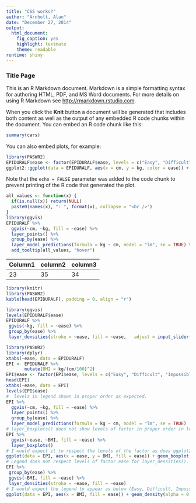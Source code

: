 ```yaml
---
title: "CSS works?"
author: "Arnholt, Alan"
date: "December 27, 2014"
output:
  html_document:
    fig_caption: yes
    highlight: textmate
    theme: readable
runtime: shiny
---
```



### Title Page

This is an R Markdown document. Markdown is a simple formatting syntax for authoring HTML, PDF, and MS Word documents. For more details on using R Markdown see <http://rmarkdown.rstudio.com>.

When you click the **Knit** button a document will be generated that includes both content as well as the output of any embedded R code chunks within the document. You can embed an R code chunk like this:


```r
summary(cars)
```

You can also embed plots, for example:

```r
library(PASWR2)
EPIDURALF$ease <- factor(EPIDURALF$ease, levels = c("Easy", "Difficult", "Impossible"))
ggplot2::ggplot(data = EPIDURALF, aes(x = cm, y = kg, color = ease)) + geom_point()
```

Note that the `echo = FALSE` parameter was added to the code chunk to prevent printing of the R code that generated the plot.


```r
all_values <- function(x) {
  if(is.null(x)) return(NULL)
  paste0(names(x), ": ", format(x), collapse = "<br />")
}
library(ggvis)
EPIDURALF %>%
  ggvis(~cm, ~kg, fill = ~ease) %>%
  layer_points() %>%
  group_by(ease) %>%
  layer_model_predictions(formula = kg ~ cm, model = "lm", se = TRUE) %>%
  add_tooltip(all_values, "hover")
```


Column1 |column2 | column3|
--------|--------|---------
23 | 35 | 34 |

```r
library(knitr)
library(PASWR2)
kable(head(EPIDURALF), padding = 0, align = "r")
```


```r
library(ggvis)
levels(EPIDURALF$ease)
EPIDURALF %>%
 ggvis(~kg, fill = ~ease) %>%
 group_by(ease) %>%
 layer_densities(stroke = ~ease, fill = ~ease,   adjust = input_slider(0.1, 5, label = "Hold Down the Mouse and Move Me"))
```


```r
library(PASWR2)
library(dplyr)
xtabs(~ease, data = EPIDURALF)
EPI <- EPIDURALF %>%
       mutate(BMI = kg/(cm/100)^2)
EPI$ease <- factor(EPI$ease, levels = c("Easy", "Difficult", "Impossible"))    
head(EPI)
xtabs(~ease, data = EPI)
levels(EPI$ease)
#  levels in legend shown in proper order as expected.
EPI %>%
  ggvis(~cm, ~kg, fill = ~ease) %>%
  layer_points() %>%
  group_by(ease) %>%
  layer_model_predictions(formula = kg ~ cm, model = "lm", se = TRUE)
# layer_boxplots() does not show levels of factor in proper order in legend (shows them alphabetically)
EPI %>%
  ggvis(~ease, ~BMI, fill = ~ease) %>%
  layer_boxplots()
# I would expect it to respect the levels of the factor as does ggplot2 below (Easy, Difficult, Impossible)
ggplot(data = EPI, aes(x = ease, y = BMI, fill = ease)) + geom_boxplot() + theme_bw()
# Legend does not respect levels of factor ease for layer_densities().
EPI %>%
 group_by(ease) %>%
 ggvis(~BMI, fill = ~ease) %>%
 layer_densities(stroke = ~ease, fill = ~ease)
# I would expect the legend to appear as below (Easy, Difficult, Impossible)
ggplot(data = EPI, aes(x = BMI, fill = ease)) + geom_density(alpha = 0.2, aes(color = ease)) + theme_bw()
```


